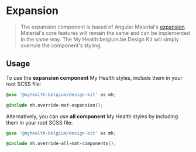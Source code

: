 
<Meta title="Components/Expansion" />

# Expansion

> The expansion component is based of Angular Material's [expansion](https://material.angular.io/components/expansion). Material's core features will remain the same and can be implemented in the same way.
> The My Health belgium.be Design Kit will simply overrule the component's styling.

## Usage

To use the **expansion component** My Health styles, include them in your root SCSS file:

```css
@use '@myhealth-belgium/design-kit' as mh;

@include mh.override-mat-expansion();
```

Alternatively, you can use **all component** My Health styles by including them in your root SCSS file:

```css
@use '@myhealth-belgium/design-kit' as mh;

@include mh.override-all-mat-components();
```
